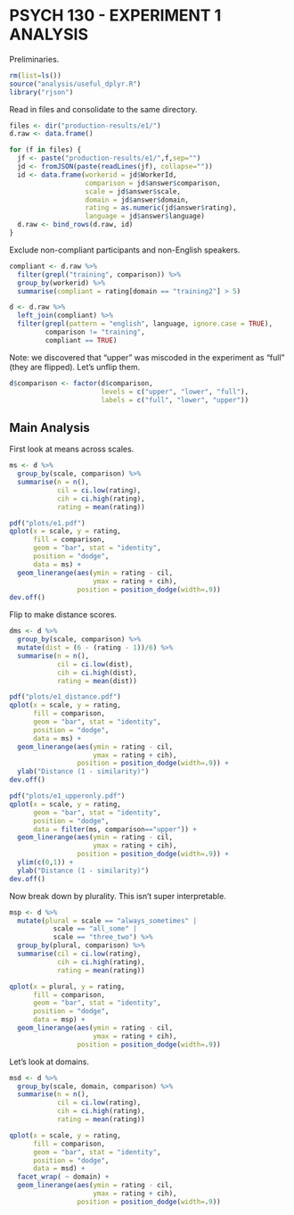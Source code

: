 PSYCH 130 - EXPERIMENT 1 ANALYSIS
=================================

Preliminaries.

```r
rm(list=ls())
source("analysis/useful_dplyr.R")
library("rjson")
```

Read in files and consolidate to the same directory. 

```r
files <- dir("production-results/e1/")
d.raw <- data.frame()

for (f in files) {
  jf <- paste("production-results/e1/",f,sep="")
  jd <- fromJSON(paste(readLines(jf), collapse=""))
  id <- data.frame(workerid = jd$WorkerId, 
                   comparison = jd$answer$comparison,
                   scale = jd$answer$scale,
                   domain = jd$answer$domain,
                   rating = as.numeric(jd$answer$rating),
                   language = jd$answer$language)
  d.raw <- bind_rows(d.raw, id)
}
```

Exclude non-compliant participants and non-English speakers. 

```r
compliant <- d.raw %>% 
  filter(grepl("training", comparison)) %>%
  group_by(workerid) %>%
  summarise(compliant = rating[domain == "training2"] > 5)

d <- d.raw %>% 
  left_join(compliant) %>%
  filter(grepl(pattern = "english", language, ignore.case = TRUE), 
         comparison != "training", 
         compliant == TRUE)
```

Note: we discovered that "upper" was miscoded in the experiment as "full" (they are flipped). Let's unflip them. 

```r
d$comparison <- factor(d$comparison, 
                       levels = c("upper", "lower", "full"), 
                       labels = c("full", "lower", "upper"))
```


Main Analysis
-------------

First look at means across scales. 

```r
ms <- d %>%
  group_by(scale, comparison) %>%
  summarise(n = n(),
            cil = ci.low(rating), 
            cih = ci.high(rating), 
            rating = mean(rating))

pdf("plots/e1.pdf")
qplot(x = scale, y = rating, 
      fill = comparison,
      geom = "bar", stat = "identity", 
      position = "dodge", 
      data = ms) + 
  geom_linerange(aes(ymin = rating - cil, 
                     ymax = rating + cih),
                 position = position_dodge(width=.9))
dev.off()
```

Flip to make distance scores.

```r
dms <- d %>%
  group_by(scale, comparison) %>%
  mutate(dist = (6 - (rating - 1))/6) %>%
  summarise(n = n(),
            cil = ci.low(dist), 
            cih = ci.high(dist), 
            rating = mean(dist))

pdf("plots/e1_distance.pdf")
qplot(x = scale, y = rating, 
      fill = comparison,
      geom = "bar", stat = "identity", 
      position = "dodge", 
      data = ms) + 
  geom_linerange(aes(ymin = rating - cil, 
                     ymax = rating + cih),
                 position = position_dodge(width=.9)) + 
  ylab("Distance (1 - similarity)")
dev.off()

pdf("plots/e1_upperonly.pdf")
qplot(x = scale, y = rating, 
      geom = "bar", stat = "identity", 
      position = "dodge", 
      data = filter(ms, comparison=="upper")) + 
  geom_linerange(aes(ymin = rating - cil, 
                     ymax = rating + cih),
                 position = position_dodge(width=.9)) + 
  ylim(c(0,1)) + 
  ylab("Distance (1 - similarity)")
dev.off()
```


Now break down by plurality. This isn't super interpretable. 

```r
msp <- d %>%
  mutate(plural = scale == "always_sometimes" |
           scale == "all_some" |
           scale == "three_two") %>%
  group_by(plural, comparison) %>%
  summarise(cil = ci.low(rating), 
            cih = ci.high(rating), 
            rating = mean(rating))

qplot(x = plural, y = rating, 
      fill = comparison,
      geom = "bar", stat = "identity", 
      position = "dodge", 
      data = msp) + 
  geom_linerange(aes(ymin = rating - cil, 
                     ymax = rating + cih),
                 position = position_dodge(width=.9))
```

Let's look at domains. 

```r
msd <- d %>%
  group_by(scale, domain, comparison) %>%
  summarise(n = n(), 
            cil = ci.low(rating), 
            cih = ci.high(rating), 
            rating = mean(rating))

qplot(x = scale, y = rating, 
      fill = comparison,
      geom = "bar", stat = "identity", 
      position = "dodge", 
      data = msd) + 
  facet_wrap( ~ domain) + 
  geom_linerange(aes(ymin = rating - cil, 
                     ymax = rating + cih),
                 position = position_dodge(width=.9))
```



